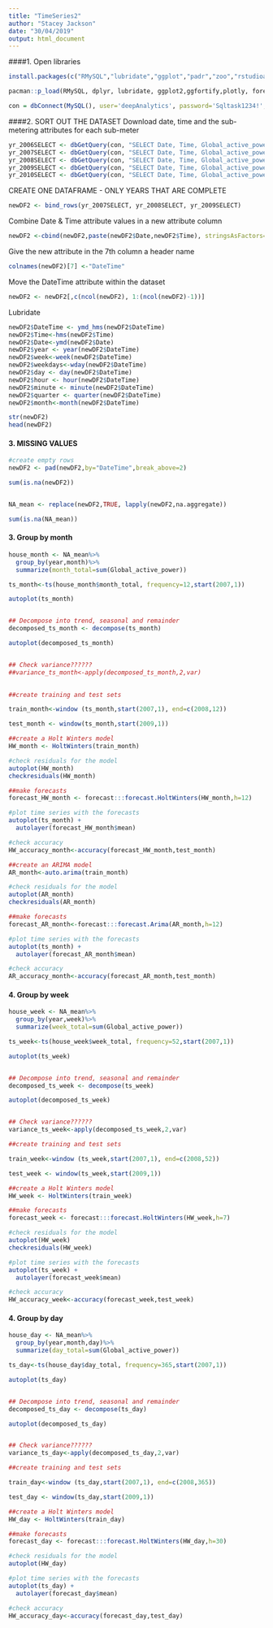 ```yaml
---
title: "TimeSeries2"
author: "Stacey Jackson"
date: "30/04/2019"
output: html_document
---
```

####1. Open libraries
```r

install.packages(c("RMySQL","lubridate","ggplot","padr","zoo","rstudioapi","forecast"))

pacman::p_load(RMySQL, dplyr, lubridate, ggplot2,ggfortify,plotly, forecast,zoo, padr,rstudioapi)

```

```r
con = dbConnect(MySQL(), user='deepAnalytics', password='Sqltask1234!', dbname='dataanalytics2018', host='data-analytics-2018.cbrosir2cswx.us-east-1.rds.amazonaws.com')
```

####2. SORT OUT THE DATASET
Download date, time and the sub-metering attributes for each sub-meter
```r
yr_2006SELECT <- dbGetQuery(con, "SELECT Date, Time, Global_active_power, Sub_metering_1, Sub_metering_2, Sub_metering_3 FROM yr_2006")
yr_2007SELECT <- dbGetQuery(con, "SELECT Date, Time, Global_active_power, Sub_metering_1, Sub_metering_2, Sub_metering_3 FROM yr_2007")
yr_2008SELECT <- dbGetQuery(con, "SELECT Date, Time, Global_active_power, Sub_metering_1, Sub_metering_2, Sub_metering_3 FROM yr_2008")
yr_2009SELECT <- dbGetQuery(con, "SELECT Date, Time, Global_active_power, Sub_metering_1, Sub_metering_2, Sub_metering_3 FROM yr_2009")
yr_2010SELECT <- dbGetQuery(con, "SELECT Date, Time, Global_active_power, Sub_metering_1, Sub_metering_2, Sub_metering_3 FROM yr_2010")
```
CREATE ONE DATAFRAME - ONLY YEARS THAT ARE COMPLETE
```r
newDF2 <- bind_rows(yr_2007SELECT, yr_2008SELECT, yr_2009SELECT)
```
Combine Date & Time attribute values in a new attribute column
```r
newDF2 <-cbind(newDF2,paste(newDF2$Date,newDF2$Time), stringsAsFactors=FALSE)
```
Give the new attribute in the 7th column a header name 
```r
colnames(newDF2)[7] <-"DateTime"
```
Move the DateTime attribute within the dataset
```r
newDF2 <- newDF2[,c(ncol(newDF2), 1:(ncol(newDF2)-1))]
```
Lubridate
```r
newDF2$DateTime <- ymd_hms(newDF2$DateTime)
newDF2$Time<-hms(newDF2$Time)
newDF2$Date<-ymd(newDF2$Date)
newDF2$year <- year(newDF2$DateTime)
newDF2$week<-week(newDF2$DateTime)
newDF2$weekdays<-wday(newDF2$DateTime)
newDF2$day <- day(newDF2$DateTime)
newDF2$hour <- hour(newDF2$DateTime)
newDF2$minute <- minute(newDF2$DateTime)
newDF2$quarter <- quarter(newDF2$DateTime)
newDF2$month<-month(newDF2$DateTime)

str(newDF2)
head(newDF2)

```
#### 3. MISSING VALUES
```r

#create empty rows
newDF2 <- pad(newDF2,by="DateTime",break_above=2)

sum(is.na(newDF2))


NA_mean <- replace(newDF2,TRUE, lapply(newDF2,na.aggregate))

sum(is.na(NA_mean))


```


#### 3. Group by month
```r

house_month <- NA_mean%>%
  group_by(year,month)%>%
  summarize(month_total=sum(Global_active_power))

ts_month<-ts(house_month$month_total, frequency=12,start(2007,1))

autoplot(ts_month)


## Decompose into trend, seasonal and remainder
decomposed_ts_month <- decompose(ts_month)

autoplot(decomposed_ts_month)


## Check variance??????
##variance_ts_month<-apply(decomposed_ts_month,2,var)
                         

##create training and test sets

train_month<-window (ts_month,start(2007,1), end=c(2008,12))

test_month <- window(ts_month,start(2009,1))

##create a Holt Winters model
HW_month <- HoltWinters(train_month)

#check residuals for the model
autoplot(HW_month)
checkresiduals(HW_month)

##make forecasts
forecast_HW_month <- forecast:::forecast.HoltWinters(HW_month,h=12)

#plot time series with the forecasts
autoplot(ts_month) +
  autolayer(forecast_HW_month$mean)

#check accuracy
HW_accuracy_month<-accuracy(forecast_HW_month,test_month)

##create an ARIMA model
AR_month<-auto.arima(train_month)

#check residuals for the model
autoplot(AR_month)
checkresiduals(AR_month)

##make forecasts
forecast_AR_month<-forecast:::forecast.Arima(AR_month,h=12)

#plot time series with the forecasts
autoplot(ts_month) +
  autolayer(forecast_AR_month$mean)

#check accuracy
AR_accuracy_month<-accuracy(forecast_AR_month,test_month)


```
#### 4. Group by week
```r
house_week <- NA_mean%>%
  group_by(year,week)%>%
  summarize(week_total=sum(Global_active_power))

ts_week<-ts(house_week$week_total, frequency=52,start(2007,1))

autoplot(ts_week)


## Decompose into trend, seasonal and remainder
decomposed_ts_week <- decompose(ts_week)

autoplot(decomposed_ts_week)


## Check variance??????
variance_ts_week<-apply(decomposed_ts_week,2,var)

##create training and test sets

train_week<-window (ts_week,start(2007,1), end=c(2008,52))

test_week <- window(ts_week,start(2009,1))

##create a Holt Winters model
HW_week <- HoltWinters(train_week)

##make forecasts
forecast_week <- forecast:::forecast.HoltWinters(HW_week,h=7)

#check residuals for the model
autoplot(HW_week)
checkresiduals(HW_week)

#plot time series with the forecasts
autoplot(ts_week) +
  autolayer(forecast_week$mean)

#check accuracy
HW_accuracy_week<-accuracy(forecast_week,test_week)
```
#### 4. Group by day
```r
house_day <- NA_mean%>%
  group_by(year,month,day)%>%
  summarize(day_total=sum(Global_active_power))

ts_day<-ts(house_day$day_total, frequency=365,start(2007,1))

autoplot(ts_day)


## Decompose into trend, seasonal and remainder
decomposed_ts_day <- decompose(ts_day)

autoplot(decomposed_ts_day)


## Check variance??????
variance_ts_day<-apply(decomposed_ts_day,2,var)

##create training and test sets

train_day<-window (ts_day,start(2007,1), end=c(2008,365))

test_day <- window(ts_day,start(2009,1))

##create a Holt Winters model
HW_day <- HoltWinters(train_day)

##make forecasts
forecast_day <- forecast:::forecast.HoltWinters(HW_day,h=30)

#check residuals for the model
autoplot(HW_day)

#plot time series with the forecasts
autoplot(ts_day) +
  autolayer(forecast_day$mean)

#check accuracy
HW_accuracy_day<-accuracy(forecast_day,test_day)
```

